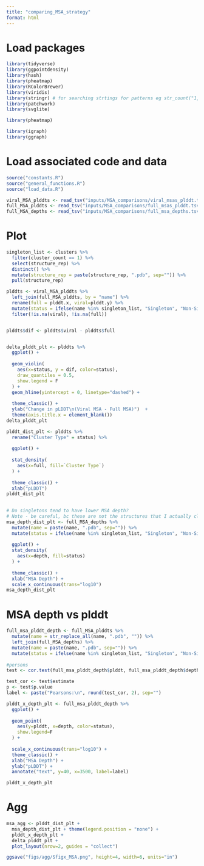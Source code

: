 ```yaml
---
title: "comparing_MSA_strategy"
format: html
---
```


# Load packages
```r
library(tidyverse)
library(ggpointdensity)
library(hash)
library(pheatmap)
library(RColorBrewer)
library(viridis)
library(stringr) # for searching strtings for patterns eg str_count("1,2,3", ',') --> 2
library(patchwork)
library(svglite)

library(pheatmap)

library(igraph)
library(ggraph)
```

# Load associated code and data
```r
source("constants.R")
source("general_functions.R")
source("load_data.R")

viral_MSA_plddts <- read_tsv("inputs/MSA_comparisons/viral_msas_plddt.tsv", col_names = c("name", "plddt"))
full_MSA_plddts <- read_tsv("inputs/MSA_comparisons/full_msas_plddt.tsv", col_names = c("name", "plddt"))
full_MSA_depths <- read_tsv("inputs/MSA_comparisons/full_msa_depths.tsv", col_names = c("name", "depth"))

```

# Plot
```r


singleton_list <- clusters %>%
  filter(cluster_count == 1) %>%
  select(structure_rep) %>%
  distinct() %>%
  mutate(structure_rep = paste(structure_rep, ".pdb", sep="")) %>%
  pull(structure_rep)

plddts <- viral_MSA_plddts %>%
  left_join(full_MSA_plddts, by = "name") %>%
  rename(full = plddt.x, viral=plddt.y) %>%
  mutate(status = ifelse(name %in% singleton_list, "Singleton", "Non-Singleton")) %>%
  filter(!is.na(viral), !is.na(full))


plddts$dif <- plddts$viral - plddts$full


delta_plddt_plt <- plddts %>%
  ggplot() +
  
  geom_violin(
    aes(x=status, y = dif, color=status),
    draw_quantiles = 0.5,
    show.legend = F
  ) +
  geom_hline(yintercept = 0, linetype="dashed") +
  
  theme_classic() +
  ylab("Change in pLDDT\n(Viral MSA - Full MSA)")  +
  theme(axis.title.x = element_blank())
delta_plddt_plt

plddt_dist_plt <- plddts %>%
  rename("Cluster Type" = status) %>%
  
  ggplot() +
  
  stat_density(
    aes(x=full, fill=`Cluster Type`)
  ) +
  
  theme_classic() +
  xlab("pLDDT")
plddt_dist_plt
  

# Do singletons tend to have lower MSA depth?
# Note - be careful, bc these are not the structures that I actually clustered.
msa_depth_dist_plt <- full_MSA_depths %>%
  mutate(name = paste(name, ".pdb", sep="")) %>%
  mutate(status = ifelse(name %in% singleton_list, "Singleton", "Non-Singleton")) %>%
  
  ggplot() +
  stat_density(
    aes(x=depth, fill=status)
  ) +
  
  theme_classic() +
  xlab("MSA Depth") +
  scale_x_continuous(trans="log10") 
msa_depth_dist_plt


```
# MSA depth vs plddt
```r
full_msa_plddt_depth <- full_MSA_plddts %>%
  mutate(name = str_replace_all(name, ".pdb", "")) %>%
  left_join(full_MSA_depths) %>%
  mutate(name = paste(name, ".pdb", sep="")) %>%
  mutate(status = ifelse(name %in% singleton_list, "Singleton", "Non-Singleton"))
  
#persons
test <- cor.test(full_msa_plddt_depth$plddt, full_msa_plddt_depth$depth)

test_cor <- test$estimate
p <- test$p.value 
label <- paste("Pearsons:\n", round(test_cor, 2), sep="")

plddt_x_depth_plt <- full_msa_plddt_depth %>%
  ggplot() +
  
  geom_point(
    aes(y=plddt, x=depth, color=status),
    show.legend=F
  ) +
  
  scale_x_continuous(trans="log10") + 
  theme_classic() +
  xlab("MSA Depth") +
  ylab("pLDDT") +
  annotate("text", y=40, x=3500, label=label)

plddt_x_depth_plt

```

# Agg
```r

msa_agg <- plddt_dist_plt +
  msa_depth_dist_plt + theme(legend.position = "none") +
  plddt_x_depth_plt +
  delta_plddt_plt +
  plot_layout(nrow=2, guides = "collect")

ggsave("figs/agg/Sfigx_MSA.png", height=4, width=6, units="in")
```

